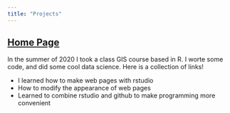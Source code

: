 ---
title: "Projects"
---

## [Home Page](C:/Users/14290/Desktop/Zijie-Wang/index.html)

In the summer of 2020 I took a class GIS course based in R. I worte some code, and did some cool data science. Here is a collection of links! 

- I learned how to make web pages with rstudio
- How to modify the appearance of web pages
- Learned to combine rstudio and github to make programming more convenient
